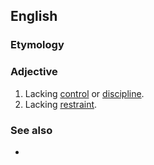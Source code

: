 ==English==

===Etymology===
{{prefix|en|un|governed}}

===Adjective===
{{en-adj}}

# Lacking [[control]] or [[discipline]].
# Lacking [[restraint]].

===See also===
* {{l|en|ungovernable}}